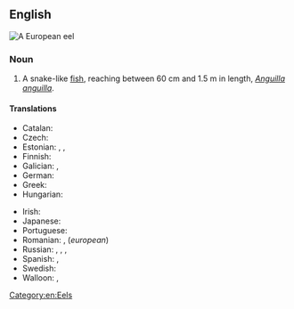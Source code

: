 ==English==
[[File:Anguilla anguilla.jpg|thumb|A '''European eel''']]
{{wikipedia}}
{{wikispecies|Anguilla anguilla}}

===Noun===
{{en-noun}}

# A snake-like [[fish]], reaching between 60&nbsp;cm and 1.5&nbsp;m in length, ''[[Anguilla anguilla]]''.

====Translations====
{{trans-top|fish}}
* Catalan: {{t+|ca|anguila|f}}
* Czech: {{t+|cs|úhoř říční|m}}
* Estonian: {{t+|et|angerjas}}, {{t+|et|harilik angerjas}}, {{t+|et|jõeangerjas}}
* Finnish: {{t+|fi|ankerias}}
* Galician: {{t+|gl|anguía|f}}, {{t+|gl|airoa|f}}
* German: {{t|de|Europäischer Aal|m}}
* Greek: {{t|el|ευρωπαϊκό χελι|n}}
* Hungarian: {{t+|hu|európai angolna}}
{{trans-mid}}
* Irish: {{t|ga|eascann Eorpach|f}}
* Japanese: {{t|ja|ヨーロッパ鰻|tr=[[ヨーロッパウナギ]], yōroppaunagi|sc=Jpan}}
* Portuguese: {{t|pt|enguia europeia|f}}
* Romanian: {{t|ro|anghilă europeană|f}}, {{t+|ro|țipar|n}} (''european'')
* Russian: {{t|ru|речно́й у́горь|m}}, {{t|ru|европе́йский у́горь|m}}, {{t|ru|обыкнове́нный у́горь|m}}, {{t|ru|европе́йский речно́й у́горь|m}}
* Spanish: {{t+|es|anguila|f}}, {{t|es|anguila común|f}}
* Swedish: {{t+|sv|europeisk ål|c}}
* Walloon: {{t+|wa|anweye|f}}, {{t|wa|anweye d' Urope|f}}
{{trans-bottom}}

[[Category:en:Eels]]